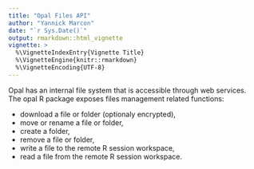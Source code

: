 ```yaml
---
title: "Opal Files API"
author: "Yannick Marcon"
date: "`r Sys.Date()`"
output: rmarkdown::html_vignette
vignette: >
  %\VignetteIndexEntry{Vignette Title}
  %\VignetteEngine{knitr::rmarkdown}
  %\VignetteEncoding{UTF-8}
---
```


Opal has an internal file system that is accessible through web services. The opal R package exposes files management related functions:

* download a file or folder (optionaly encrypted),
* move or rename a file or folder,
* create a folder,
* remove a file or folder,
* write a file to the remote R session workspace,
* read a file from the remote R session workspace.